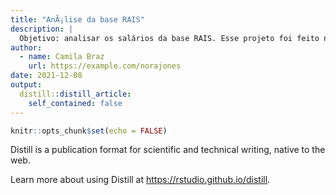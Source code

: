 ```yaml
---
title: "AnÃ¡lise da base RAIS"
description: |
  Objetivo: analisar os salários da base RAIS. Esse projeto foi feito na Semana Data Science na Prática da Curso-r.
author:
  - name: Camila Braz
    url: https://example.com/norajones
date: 2021-12-08
output:
  distill::distill_article:
    self_contained: false
---
```



```r
knitr::opts_chunk$set(echo = FALSE)
```

Distill is a publication format for scientific and technical writing, native to the web.

Learn more about using Distill at <https://rstudio.github.io/distill>.


